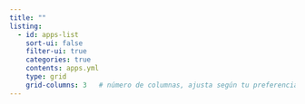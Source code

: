 ```yaml
---
title: ""
listing:
  - id: apps-list
    sort-ui: false
    filter-ui: true
    categories: true
    contents: apps.yml
    type: grid
    grid-columns: 3   # número de columnas, ajusta según tu preferencia
---
```


<!-- Aquí se muestran mis aplicaciones desarrolladas con Shiny. -->

:::{#apps-list}
:::

<!-- asd -->